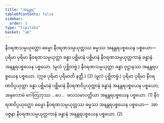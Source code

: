 ```yaml
---
title: "အနန္တရ"
tableOfContents: false
sidebar:
  order: 3
type: "tipitaka"
basket: "ab"
---
```



<DynamicBreadcrumb />

<Division number="71">

<Paragraph number="2040">
နီဝရဏသမ္ပယုတ္တော ဓမ္မော နီဝရဏသမ္ပယုတ္တဿ ဓမ္မဿ အနန္တရပစ္စယေန ပစ္စယော—  ပုရိမာ ပုရိမာ နီဝရဏသမ္ပယုတ္တာ ခန္ဓာ ပစ္ဆိမာနံ ပစ္ဆိမာနံ နီဝရဏသမ္ပယုတ္တကာနံ ခန္ဓာနံ အနန္တရပစ္စယေန ပစ္စယော. (မူလံ ပုစ္ဆိတဗ္ဗံ.) နီဝရဏသမ္ပယုတ္တာ ခန္ဓာ ဝုဋ္ဌာနဿ အနန္တရပစ္စယေန ပစ္စယော. (ဣဓ ပုရိမာ ပုရိမာတိ နတ္ထိ.) (2)
</Paragraph>

<Paragraph number="2041">
(မူလံ ပုစ္ဆိတဗ္ဗံ.) ပုရိမာ ပုရိမာ နီဝရဏဝိပ္ပယုတ္တာ ခန္ဓာ ပစ္ဆိမာနံ ပစ္ဆိမာနံ နီဝရဏဝိပ္ပယုတ္တာနံ ခန္ဓာနံ အနန္တရပစ္စယေန ပစ္စယော; အနုလောမံ ဂေါတြဘုဿ …ပေ…  ဖလသမာပတ္တိယာ အနန္တရပစ္စယေန ပစ္စယော. (1)
</Paragraph>

<Paragraph number="2042">
နီဝရဏဝိပ္ပယုတ္တော ဓမ္မော နီဝရဏသမ္ပယုတ္တဿ ဓမ္မဿ အနန္တရပစ္စယေန ပစ္စယော—  အာဝဇ္ဇနာ နီဝရဏသမ္ပယုတ္တကာနံ ခန္ဓာနံ အနန္တရပစ္စယေန ပစ္စယော. (2)
</Paragraph>
</Division>